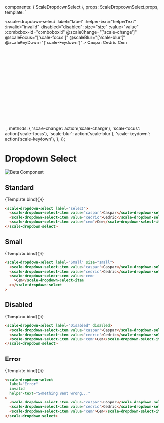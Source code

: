 
<Meta
  title="Beta Components/Dropdown Select"
  component={ScaleDropdownSelect}
  argTypes={{}}
/>

  components: { ScaleDropdownSelect },
  props: ScaleDropdownSelect.props,
  template: `
    <div style="min-height: 350px;">
    <scale-dropdown-select
        :label="label"
        :helper-text="helperText"
        :invalid="invalid"
        :disabled="disabled"
        :size="size"
        :value="value"
        :combobox-id="comboboxId"
        @scaleChange="['scale-change']"
        @scaleFocus="['scale-focus']"
        @scaleBlur="['scale-blur']"
        @scaleKeyDown="['scale-keydown']"
    >
      <scale-dropdown-select-item value="caspar">Caspar</scale-dropdown-select-item>
      <scale-dropdown-select-item value="cedric">Cedric</scale-dropdown-select-item>
      <scale-dropdown-select-item value="cem">Cem</scale-dropdown-select-item>
</scale-dropdown-select>
</div>
  `,
  methods: {
    'scale-change': action('scale-change'),
    'scale-focus': action('scale-focus'),
    'scale-blur': action('scale-blur'),
    'scale-keydown': action('scale-keydown'),
  },
});

<div
  style={{
    display: 'inline-flex',
    alignItems: 'center',
    justifyContent: 'space-between',
    width: '100%',
  }}
>
  <h1>Dropdown Select</h1>
  <img src="assets/beta.png" alt="Beta Component" />
</div>

## Standard

<Canvas withSource="none">
  <Story
    name="Standard"
    args={{
      label: 'Select',
      value: 'caspar',
    }}
  >
    {Template.bind({})}
  </Story>
</Canvas>

<ArgsTable story="Standard" />

```html
<scale-dropdown-select label="select">
  <scale-dropdown-select-item value="caspar">Caspar</scale-dropdown-select-item>
  <scale-dropdown-select-item value="cedric">Cedric</scale-dropdown-select-item>
  <scale-dropdown-select-item value="cem">Cem</scale-dropdown-select-item>
</scale-dropdown-select>
```

## Small

<Canvas withSource="none">
  <Story
    name="Small"
    args={{
      label: 'Small',
      size: 'small',
    }}
  >
    {Template.bind({})}
  </Story>
</Canvas>

```html
<scale-dropdown-select label="Small" size="small">
  <scale-dropdown-select-item value="caspar">Caspar</scale-dropdown-select-item>
  <scale-dropdown-select-item value="cedric">Cedric</scale-dropdown-select-item>
  <scale-dropdown-select-item value="cem"
    >Cem</scale-dropdown-select-item
  ></scale-dropdown-select
>
```

## Disabled

<Canvas withSource="none">
  <Story
    name="Disabled"
    args={{
      label: 'Disabled',
      disabled: true,
    }}
  >
    {Template.bind({})}
  </Story>
</Canvas>

```html
<scale-dropdown-select label="Disabled" disabled>
  <scale-dropdown-select-item value="caspar">Caspar</scale-dropdown-select-item>
  <scale-dropdown-select-item value="cedric">Cedric</scale-dropdown-select-item>
  <scale-dropdown-select-item value="cem">Cem</scale-dropdown-select-item>
</scale-dropdown-select>
```

## Error

<Canvas withSource="none">
  <Story
    name="Error"
    args={{
      label: 'Error',
      invalid: true,
      helperText: 'Something went wrong...',
    }}
  >
    {Template.bind({})}
  </Story>
</Canvas>

```html
<scale-dropdown-select
  label="Error"
  invalid
  helper-text="Something went wrong..."
>
  <scale-dropdown-select-item value="caspar">Caspar</scale-dropdown-select-item>
  <scale-dropdown-select-item value="cedric">Cedric</scale-dropdown-select-item>
  <scale-dropdown-select-item value="cem">Cem</scale-dropdown-select-item>
</scale-dropdown-select>
```

